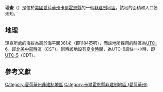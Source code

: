{{noteTA
|G1=USState
|G2=地名
|G3=Unit
}}
{{Infobox settlement
|official_name            = 理查
|native_name = Richard
|settlement_type          = [[非建制地區|非建制地區]]
|image_skyline            = 
|imagesize                = 
|image_map                = 
|mapsize                  = 
|pushpin_map              = USA Iowa
|pushpin_label            = 理查
|pushpin_label_position   = top
|pushpin_map_caption      = 理查在愛荷華州的位置
|subdivision_type         = [[世界政區索引|國家]]
|subdivision_type1        = [[美国州份|州份]]
|subdivision_type2        = [[愛荷華州行政区划|縣]]
|subdivision_name         = [[美国|美国]]
|subdivision_name1        = [[愛荷華州|愛荷華州]]
|subdivision_name2        = [[卡爾霍恩縣_(愛荷華州)|卡爾霍恩縣]]
|elevation_ft             = 1184
|elevation_m              = 361
|area_total_km2           = 
|area_total_sq_mi         = 
|area_land_km2            = 
|area_land_sq_mi          = 
|area_water_km2           = 
|area_water_sq_mi         = 
|population_as_of         = 2010
|population_footnotes     = 
|population_total         = 
|population_metro         = 
|population_density_km2   = auto
|population_density_sq_mi = auto
|timezone                 = [[北美中部时区|北美中部时区]]
|utc_offset               = -6
|coordinates              = {{coord|42|25|40|N|94|31|47|W|display=inline,title}}
| coor_pinpoint           = 
| coordinates_footnotes   = 
|timezone_DST             = CDT
|utc_offset_DST           = -5
|postal_code_type         = [[美國郵區編號|郵區編號]]
|postal_code              = 
|area_code                = {{link-en|电话区号712|Area code 712|712}}
|blank_name = [[地名信息系统|GNIS ID]]
|blank_info = 460609<ref name="GNIS">{{cite gnis|460609|Richard}}</ref>
}}
'''理查'''（{{lang-en|Richard}}）是位於[[美國|美國]][[愛荷華州|愛荷華州]][[卡爾霍恩縣_(愛荷華州)|卡爾霍恩縣]]的一個[[非建制地區|非建制地區]]。該地的面積和人口皆未知。

== 地理 ==
理查所處的海拔為高於海平面361米（即1184英呎），而該地所採用的時區為[[UTC-6|UTC-6]]，即[[北美中部時區|北美中部時區]]（CST）。同時該地設有[[夏令時間|夏令時間]]，為UTC-6調快一小時，即[[UTC-5|UTC-5]]（CDT）。

== 參考文獻 ==
{{reflist}}

{{卡爾霍恩縣 (愛荷華州)}}

{{DEFAULTSORT:Richard}}
[[Category:愛荷華州非建制地區|Category:愛荷華州非建制地區]]
[[Category:卡爾霍恩縣非建制地區_(愛荷華州)|Category:卡爾霍恩縣非建制地區 (愛荷華州)]]

{{Iowa-geo-stub}}